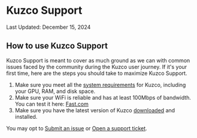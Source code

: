 
# Kuzco Support

<Callout type="warning">
	Last Updated: December 15, 2024
</Callout>

## How to use Kuzco Support

Kuzco Support is meant to cover as much ground as we can with common issues faced by the community during the Kuzco user journey. If it's your first time, here are the steps you should take to maximize Kuzco Support.

1. Make sure you meet all the [system requirements](/hardware) for Kuzco, including your GPU, RAM, and disk space.
3. Make sure your WiFi is reliable and has at least 100Mbps of bandwidth. You can test it here: [Fast.com](https://fast.com/)
2. Make sure you have the latest version of Kuzco [downloaded](https://kuzco.xyz/download) and installed.

You may opt to [Submit an issue](https://github.com/context-labs/kuzco-docs/issues/new?title=Feedback%20for%20“FAQs”&labels=feedback) or [Open a support ticket](https://discord.gg/kuzco).
